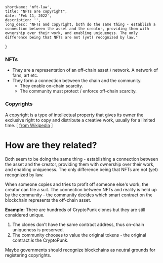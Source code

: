 
	shortName: 'nft-law',
	title: "NFTs are copyright",
	date: 'Feb 11, 2022',
	description: '',
    long_desc: "NFTs and copyright, both do the same thing - establish a connection between the asset and the creator, providing them with ownership over their work, and enabling uniqueness. The only difference being that NFTs are not (yet) recognized by law."
}

### NFTs

-   They are a representation of an off-chain asset / network. A network of fans, art etc.
-   They form a connection between the chain and the community.
    -   They enable on-chain scarcity.
    -   The community must protect / enforce off-chain scarcity.

### Copyrights

A copyright is a type of intellectual property that gives its owner the exclusive right to copy and distribute a creative work, usually for a limited time. [ [from Wikipedia](https://en.wikipedia.org/wiki/Copyright) ]

# How are they related?

Both seem to be doing the same thing - establishing a connection between the asset and the creator, providing them with ownership over their work, and enabling uniqueness. The only difference being that NFTs are not (yet) recognized by law.

When someone copies and tries to profit off someone else's work, the creator can file a suit. The connection between NFTs and reality is held up by the community - the community decides which smart contract on the blockchain represents the off-chain asset.

**Example:** There are hundreds of CryptoPunk clones but they are still considered unique.

1.  The clones don't have the same contract address, thus on-chain uniqueness is preserved.
2.  The community chooses to value the original tokens - the original contract *is* the CryptoPunk.

Maybe governments should recognize blockchains as neutral grounds for registering copyrights.

